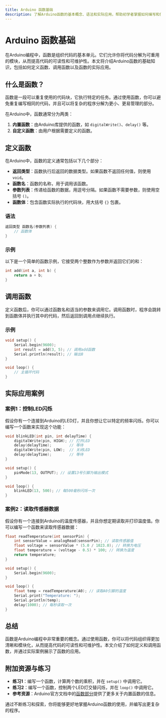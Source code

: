 ```yaml
---
title: Arduino 函数基础
description: 了解Arduino函数的基本概念、语法和实际应用，帮助初学者掌握如何编写和使用函数。
---
```


# Arduino 函数基础

在Arduino编程中，函数是组织代码的基本单元。它们允许你将代码分解为可重用的模块，从而提高代码的可读性和可维护性。本文将介绍Arduino函数的基础知识，包括如何定义函数、调用函数以及函数的实际应用。

## 什么是函数？

函数是一段可以重复使用的代码块，它执行特定的任务。通过使用函数，你可以避免重复编写相同的代码，并且可以将复杂的程序分解为更小、更易管理的部分。

在Arduino中，函数通常分为两类：
1. **内置函数**：由Arduino库提供的函数，如 `digitalWrite()`、`delay()` 等。
2. **自定义函数**：由用户根据需要定义的函数。

## 定义函数

在Arduino中，函数的定义通常包括以下几个部分：
- **返回类型**：函数执行后返回的数据类型。如果函数不返回任何值，则使用 `void`。
- **函数名**：函数的名称，用于调用该函数。
- **参数列表**：传递给函数的数据，用逗号分隔。如果函数不需要参数，则使用空括号 `()`。
- **函数体**：包含函数实际执行的代码块，用大括号 `{}` 包裹。

### 语法
```cpp
返回类型 函数名(参数列表) {
    // 函数体
}
```

### 示例
以下是一个简单的函数示例，它接受两个整数作为参数并返回它们的和：
```cpp
int add(int a, int b) {
    return a + b;
}
```

## 调用函数

定义函数后，你可以通过函数名和适当的参数来调用它。调用函数时，程序会跳转到函数体并执行其中的代码，然后返回到调用点继续执行。

### 示例
```cpp
void setup() {
    Serial.begin(9600);
    int result = add(3, 5); // 调用add函数
    Serial.println(result); // 输出8
}

void loop() {
    // 主循环代码
}
```

## 实际应用案例

### 案例1：控制LED闪烁
假设你有一个连接到Arduino的LED灯，并且你想让它以特定的频率闪烁。你可以编写一个函数来实现这个功能：

```cpp
void blinkLED(int pin, int delayTime) {
    digitalWrite(pin, HIGH); // 打开LED
    delay(delayTime);        // 等待
    digitalWrite(pin, LOW);  // 关闭LED
    delay(delayTime);        // 等待
}

void setup() {
    pinMode(13, OUTPUT); // 设置13号引脚为输出模式
}

void loop() {
    blinkLED(13, 500); // 每500毫秒闪烁一次
}
```

### 案例2：读取传感器数据
假设你有一个连接到Arduino的温度传感器，并且你想定期读取并打印温度值。你可以编写一个函数来读取传感器数据：

```cpp
float readTemperature(int sensorPin) {
    int sensorValue = analogRead(sensorPin); // 读取传感器值
    float voltage = sensorValue * (5.0 / 1023.0); // 转换为电压
    float temperature = (voltage - 0.5) * 100; // 转换为温度
    return temperature;
}

void setup() {
    Serial.begin(9600);
}

void loop() {
    float temp = readTemperature(A0); // 读取A0引脚的温度
    Serial.print("Temperature: ");
    Serial.println(temp);
    delay(1000); // 每秒读取一次
}
```

## 总结

函数是Arduino编程中非常重要的概念。通过使用函数，你可以将代码组织得更加清晰和模块化，从而提高代码的可读性和可维护性。本文介绍了如何定义和调用函数，并通过实际案例展示了函数的应用。

## 附加资源与练习

- **练习1**：编写一个函数，计算两个数的乘积，并在 `setup()` 中调用它。
- **练习2**：编写一个函数，控制两个LED灯交替闪烁，并在 `loop()` 中调用它。
- **参考资源**：Arduino官方文档中的[函数部分](https://www.arduino.cc/reference/en/)提供了更多关于内置函数的信息。

通过不断练习和探索，你将能够更好地掌握Arduino函数的使用，并编写出更复杂的程序。